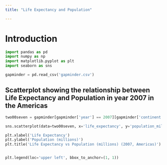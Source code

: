 ```yaml
---
title: "Life Expectancy and Population"

---
```

# Introduction

```python
import pandas as pd
import numpy as np
import matplotlib.pyplot as plt
import seaborn as sns

gapminder = pd.read_csv('gapminder.csv')
```

## Scatterplot showing the relationship between Life Expectancy and Population in year 2007 in  the Americas 
```python
two00seven = gapminder[gapminder['year'] == 2007][gapminder['continent'] == 'Americas']

sns.scatterplot(data=two00seven, x='life_expectancy', y='population_millions', hue='country', alpha=0.7)

plt.xlabel('Life Expectancy')
plt.ylabel('Population (millions)')
plt.title('Life Expectancy vs Population (millions) (2007, Americas)')


plt.legend(loc='upper left', bbox_to_anchor=(1, 1)) 
```